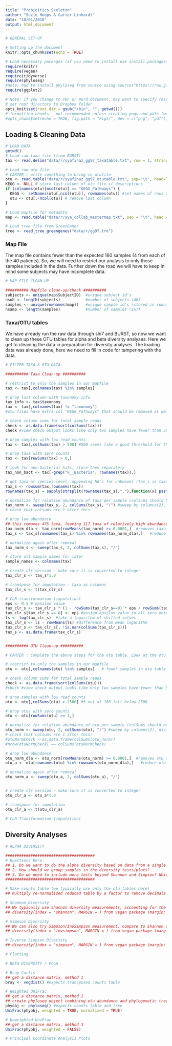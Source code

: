 ```yaml
---
title: "Probioitics Skeleton"
author: "Suzie Hoops & Carter Linhardt"
date: "10/01/2018"
output: html_document
---
```


```r
# GENERAL SET-UP

# Setting up the document
knitr::opts_chunk$set(echo = TRUE)

# Load necessary packages (if you need to install use install.packages())
require(knitr)
require(vegan)
require(tidyverse)
require(phyloseq)
#note: had to install phyloseq from source using source("https://raw.githubusercontent.com/joey711/phyloseq/master/inst/scripts/installer.R")
require(ggplot2)

# Note: if you change to PDF or Word document, may want to specify resolution/format (example below)
# set root directory to Dropbox folder
opts_knit$set(root.dir = gsub("/bin", "", getwd()))
# formatting chunks - not recommended unless creating pngs and pdfs (we will add this later)
#opts_chunk$set(echo = TRUE, fig.path = "Figs/", dev = c("png", "pdf"), dpi = 300)
```

## Loading & Cleaning Data

```r
# LOAD DATA
getwd()
# Load raw taxa file (from BURST)
tax <- read.delim("data/r/syafinaz_gg97_taxatable.txt", row = 1, stringsAsFactors = FALSE)

# Load raw otu file
# CARTER : write something to bring in otufile
otu <- read.table("data/r/syafinaz_gg97_otutable.txt", sep='\t', head=T, row=1, comment='', quote="")
KEGG <- NULL # store last column of otu file if descriptions
if (colnames(otu)[ncol(otu)] == "KEGG_Pathways") {
  KEGG <- setNames(otu[,ncol(otu)], rownames(otu)) #set names of rows to descriptions
  otu <- otu[,-ncol(otu)] # remove last column
}

# Load mapfile for metadata
map <- read.table("data/r/sya_collab_mastermap.txt", sep = "\t", head = TRUE, row = 1, comment = "")

# Load tree file from GreenGenes
tree <- read_tree_greengenes("data/r/gg97.tre")
```

### Map File

The map file contains fewer than the expected 160 samples (4 from each of the 40 patients). So, we will need to restrict our analysis to only those samples included in the data. Further down the road we will have to keep in mind some subjects may have incomplete data.

```r
# MAP FILE CLEAN-UP

########## Mapfile clean-up/check ##########
subjects <- unique(map$SubjectID)  #unique subject id's
nsub <- length(subjects)           #number of subjects (40)
samples <- unique(rownames(map))   #unique sample id's (stored in rownames)
nsamp <- length(samples)           #number of samples (157)
```

### Taxa/OTU tables

We have already run the raw data through shi7 and BURST, so now we want to clean up these OTU tables for alpha and beta diversity analyses. Here we get to cleaning the data in preparation for diversity analyses. The loading data was already done, here we need to fill in code for tampering with the data.

```r
# FILTER TAXA & OTU DATA

########## Taxa Clean-up ##########

# restrict to only the samples in our mapfile
tax <- tax[,colnames(tax) %in% samples]

# drop last column with taxonomy info.
tax_info <- tax$taxonomy
tax <- tax[,colnames(tax) != "taxonomy"]  
#otu files have extra col "KEGG_Pathways" that should be removed as well, use the names as row names if they aren't already present

# check column sums for total sample reads
check <- as.data.frame(sort(colSums(tax)))
check #view check output looks like only two samples have fewer than 500

# drop samples with low read counts
tax <- tax[,colSums(tax) > 500] #500 seems like a good threshold for the taxatable

# drop taxa with zero counts
tax <- tax[rowSums(tax) > 0,]

# look for non-bacterial hits, store them separately
tax_non_bact <- tax[-grep("k__Bacteria", rownames(tax)),]

# get taxa at species level, appending NA's for unknowns (tax_s is taxatable at species level)
tax_s <- rowsum(tax,rownames(tax))
rownames(tax_s) = sapply(strsplit(rownames(tax_s),";"),function(x) paste(x[1:7],collapse=";"))

# normalize for relative abundance of taxa per sample (colSums should be 100% - 1.0)
tax_norm <- sweep(tax_s, 2, colSums(tax_s), "/") #sweep by columns(2), dividing to get relative abund.("/")
# check that colsums are 1 after this

# drop low abundance
## this removes 475 taxa, leaving 117 taxa of relatively high abundance
tax_norm_dla <- tax_norm[rowMeans(tax_norm) >= 0.0001,]  #removes taxa with an avg. abundance less than .01%
tax_s <- tax_s[rownames(tax_s) %in% rownames(tax_norm_dla),]   #reduce tax_s file to just these species

# normalize again after removal
tax_norm_s <- sweep(tax_s, 2, colSums(tax_s), "/")

# store all sample names for later
sample_names <- colnames(tax)

# create clr version - make sure it is converted to integer
tax_clr_s <- tax_s*1.0

# transpose for imputation - taxa as columns
tax_clr_s <- t(tax_clr_s)

# CLR transformation (imputation)
eps <- 0.5 # epsilon value
tax_clr_s <- tax_clr_s * (1 - rowSums(tax_clr_s==0) * eps / rowSums(tax_clr_s)) #shift values
tax_clr_s[tax_clr_s == 0] <- eps #assign epsilon value to all zero entries
ls <- log(tax_clr_s)  #take a logarithm of shifted values
tax_clr_s <- ls - rowMeans(ls) #difference from mean logarithm
tax_clr_s <- tax_clr_s[, !is.nan(colSums(tax_clr_s))]
tax_s <- as.data.frame(tax_clr_s)


########## OTU Clean-up ##########

# CARTER : Complete the above steps for the otu table. Look at the otu table to make sure you're capturing the right information. Some steps for taxa may be unnecessary, others may need to be changed in order to get what we want, which is a cleaned otu table, transposed such that the otu's appear as the columns.

# restrict to only the samples in our mapfile
otu <- otu[,colnames(otu) %in% samples]   # fewer samples in otu table - why???

# check column sums for total sample reads
check <- as.data.frame(sort(colSums(otu)))
#check #view check output looks like only two samples have fewer than 500

# drop samples with low read counts
otu <- otu[,colSums(otu) > 2500] #5 out of 160 fall below 2500

# drop otus with zero counts
otu <- otu[rowSums(otu) >= 1,]

# normalize for relative abundance of otu per sample (colSums should be 100% - 1.0)
otu_norm <- sweep(otu, 2, colSums(otu), "/") #sweep by columns(2), dividing to get relative abund.("/")
# check that colsums are 1 after this:
#otuNormCheck <-as.data.frame(colSums(otu_norm))
#nrow(otuNormCheck) == colSums(otuNormCheck)

# drop low abundance
otu_norm_dla <- otu_norm[rowMeans(otu_norm) >= 0.0001,]  #removes otu with an avg. abundance less than .01%
otu_a <- otu[rownames(otu) %in% rownames(otu_norm_dla),]   #reduce otu file ???

# normalize again after removal
otu_norm_a <- sweep(otu_a, 2, colSums(otu_a), "/") 


# create clr version - make sure it is converted to integer
otu_clr_a <- otu_a*1.0

# transpose for imputation
otu_clr_a <- t(otu_clr_a)

# CLR Transformation (imputation)

```

## Diversity Analyses

```r
# ALPHA DIVERSITY

#######################################
# Questions here:
## 1. Do we want to do the alpha diversity based on data from a single time point? by group (time of intervention or normal/overweight)? per sample (including every time point) (doesn't seem to make sense)?
## 2. How should we group samples in the diversity tests/plots?
## 3. Do we need to include more tests beyond Shannon and Simpson? Which is best for this data?
#######################################

# Make counts table (we typically use only the otu tables here)
## multiply re-normalized reduced table by a factor to remove decimals and round

# Shannon Diversity
## We typically use shannon diversity measurements, accounting for the richness and evenness of the samples.
## diversity(index = "shannon", MARGIN = ) from vegan package (margin: per sample)

# Simpson Diversity
## We can also try Simpson/InvSimpson measurement, compare to Shannon to see which is more suited to the data.
## diversity(index = "invsimpson", MARGIN = ) from vegan package (margin: per sample)

# Inverse Simpson Diversity
## diversity(index = "simpson", MARGIN = ) from vegan package (margin: per sample)

# Plotting

```

```r
# BETA DIVERSITY / PCoA

# Bray-Curtis
## get a distance matrix, method 1
bray <- vegdist() #expects transposed counts table

# Weighted UniFrac
## get a distance matrix, method 2
## create phyloseq object combining otu abundance and phylogenetic tree
phyobj <- phyloseq() #expects counts table and tree
UniFrac(phyobj, weighted = TRUE, normalized = TRUE)

# Unweighted UniFrac
## get a distance matrix, method 3
UniFrac(phyobj, weighted = FALSE)

# Principal Coordinate Analysis Plots
```
